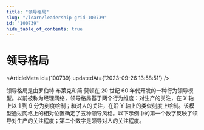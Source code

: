 ```yaml
---
title: "领导格局"
slug: "/learn/leadership-grid-100739"
id: "100739"
hide_table_of_contents: true
---
```



# 领导格局

<ArticleMeta id={100739} updatedAt={'2023-09-26 13:58:51'} />
<div className='border-solid border-b border-t-0 my-4 border-[var(--ifm-color-gray-300)]' />

领导格局是由罗伯特·布莱克和简·莫顿在 20 世纪 60 年代开发的一种行为领导模型。以前被称为经理网络，领导格局基于两个行为维度：对生产的关注，在 X 轴上以 1 到 9 分为刻度绘制；和对人的关注，在沿 Y 轴上的类似刻度上绘制。该模型通过网格上的相对位置确定了五种领导风格。以下示例中的第一个数字反映了领导对生产的关注程度；第二个数字是领导对人的关注程度。
